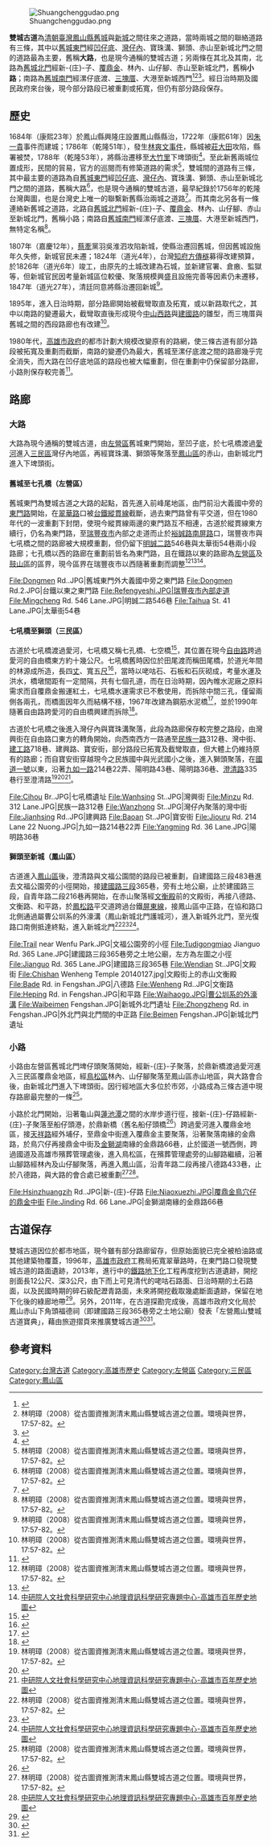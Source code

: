 [[File:Shuangchenggudao.png|thumb]]

'''雙城古道'''為[[清朝|清朝]][[臺灣|臺灣]][[鳳山縣_(臺灣)|鳳山縣]][[鳳山縣舊城|舊城]]與[[鳳山縣新城|新城]]之間往來之道路，當時兩城之間的聯絡道路有三條，其中以[[鳳山縣舊城東門|舊城東門]]經[[凹仔底|凹仔底]]、[[灣仔內|灣仔內]]、寶珠溝、獅頭、赤山至新城北門之間的道路最為主要，舊稱'''大路'''，也是現今通稱的雙城古道；另兩條在其北及其南，北路為[[鳳山縣舊城北門|舊城北門]]經新-{庄}-子、[[覆鼎金|覆鼎金]]、林內、山仔腳、赤山至新城北門，舊稱'''小路'''；南路為[[鳳山縣舊城南門|舊城南門]]經漯仔底渡、[[三塊厝_(高雄市)|三塊厝]]、大港至新城西門<ref> {{cite book|author=簡錦松 |coauthors= |title=高雄市地名與路街沿革史 |year=2007 |publisher=高雄市文獻委員會 |location=高雄市 |isbn=9789860123678 }}</ref><ref name= mul>林明璋（2008）從古圖資推測清末鳳山縣雙城古道之位置。環境與世界，17:57-82。</ref><ref name= mul2> {{cite book|author=廖德宗 |coauthors= |title=變遷的新-{庄}-子—土地開發另一章 |year=2012 |publisher=高雄市政府地政局 |location=高雄市 |isbn=9789860343328 }}</ref>。經日治時期及國民政府來台後，現今部分路段已被重劃或拓寬，但仍有部分路段保存。

== 歷史 ==
1684年（康熙23年）於鳳山縣興隆庄設置鳳山縣縣治，1722年（康熙61年）因[[朱一貴|朱一貴]]事件而建城；1786年（乾隆51年），發生[[林爽文事件|林爽文事件]]，縣城被[[莊大田|莊大田]]攻陷，縣署被焚，1788年（乾隆53年），將縣治遷移至[[大竹里|大竹里]]下埤頭街<ref name= mul2> {{cite book|author=廖德宗 |coauthors= |title=變遷的新-{庄}-子—土地開發另一章 |year=2012 |publisher=高雄市政府地政局 |location=高雄市 |isbn=9789860343328 }}</ref>。至此新舊兩城位置成形，民間的貿易，官方的巡閱而有修築道路的需求<ref name= mul>林明璋（2008）從古圖資推測清末鳳山縣雙城古道之位置。環境與世界，17:57-82。</ref>，雙城間的道路有三條，其中最主要的道路為自[[鳳山縣舊城東門|舊城東門]]經[[凹仔底|凹仔底]]、[[灣仔內|灣仔內]]、寶珠溝、獅頭、赤山至新城北門之間的道路，舊稱大路<ref name= mul>林明璋（2008）從古圖資推測清末鳳山縣雙城古道之位置。環境與世界，17:57-82。</ref>，也是現今通稱的雙城古道，最早紀錄於1756年的乾隆台灣輿圖，也是台灣史上唯一的聯繫新舊縣治兩城之道路<ref name= mul2> {{cite book|author=廖德宗 |coauthors= |title=變遷的新-{庄}-子—土地開發另一章 |year=2012 |publisher=高雄市政府地政局 |location=高雄市 |isbn=9789860343328 }}</ref>。而其南北另各有一條連絡新舊城之道路，北路自[[鳳山縣舊城北門|舊城北門]]經新-{庄}-子、[[覆鼎金|覆鼎金]]、林內、山仔腳、赤山至新城北門，舊稱小路；南路自[[鳳山縣舊城南門|舊城南門]]經漯仔底渡、[[三塊厝_(高雄市)|三塊厝]]、大港至新城西門，無特定名稱<ref name= mul>林明璋（2008）從古圖資推測清末鳳山縣雙城古道之位置。環境與世界，17:57-82。</ref>。

1807年（嘉慶12年），[[蔡牽|蔡牽]]黨羽吳淮泗攻陷新城，使縣治遷回舊城，但因舊城設施年久失修，新城官民未遷；1824年（道光4年），台灣[[知府|知府]][[方傳穟|方傳穟]]募得改建預算，於1826年（道光6年）竣工，由原先的土城改建為石城，並新建官署、倉廒、監獄等，但新城官民因考量新城區位較優、聚落規模興盛且設施完善等因素仍未遷移，1847年（道光27年），清廷同意將縣治遷回新城<ref name= mul>林明璋（2008）從古圖資推測清末鳳山縣雙城古道之位置。環境與世界，17:57-82。</ref>。

1895年，進入日治時期，部分路廊開始被截彎取直及拓寬，或以新路取代之，其中以南路的變遷最大，截彎取直後形成現今[[中山路_(鳳山區)|中山西路]]與[[建國路_(高雄市)|建國路]]的雛型，而三塊厝與舊城之間的西段路廊也有改建<ref name= mul>林明璋（2008）從古圖資推測清末鳳山縣雙城古道之位置。環境與世界，17:57-82。</ref>。

1980年代，[[高雄市政府|高雄市政府]]的都市計劃大規模改變原有的路網，使三條古道有部分路段被拓寬及重劃而截斷，南路的變遷仍為最大，舊城至漯仔底渡之間的路廊幾乎完全消失，而大路在凹仔底地區的路段也被大幅重劃，但在重劃中仍保留部分路廊，小路則保存較完善<ref name=mul3>{{Cite web |url=http://gissrv4.sinica.edu.tw/gis/kaohsiung.aspx |title=中研院人文社會科學研究中心地理資訊科學研究專題中心-高雄市百年歷史地圖 |access-date=2014-02-10 |archive-date=2021-01-18 |archive-url=https://web.archive.org/web/20210118191535/http://gissrv4.sinica.edu.tw/gis/kaohsiung.aspx |dead-url=no }}</ref>。

== 路廊 ==
=== 大路 ===
大路為現今通稱的雙城古道，由[[左營區|左營區]]舊城東門開始，至凹子底，於七吼橋渡過[[愛河|愛河]]進入[[三民區|三民區]]灣仔內地區，再經寶珠溝、獅頭等聚落至[[鳳山區|鳳山區]]的赤山，由新城北門進入下埤頭街。

==== 舊城至七孔橋（左營區） ====
舊城東門為雙城古道之大路的起點，首先進入前峰尾地區，由門前沿大義國中旁的[[東門路_(高雄市)|東門路]]開始，在[[翠華路|翠華路]]口被[[台鐵|台鐵]][[縱貫線_(鐵路)|縱貫線]]截斷，過去東門路曾有平交道，但在1980年代的一波重劃下封閉，使現今縱貫線兩邊的東門路互不相連，古道於縱貫線東方續行，仍名為東門路，至[[瑞豐夜市|瑞豐夜市]]內部之走道而止於[[裕誠路|裕誠路]][[南屏路|南屏路]]口，瑞豐夜市與七吼橋之間的路廊被大規模重劃，但仍留下[[明誠路|明誠二路]]546巷與太華街54巷兩小段路廊；七孔橋以西的路廊在重劃前皆名為東門路，且在鐵路以東的路廊為[[左營區|左營區]]及[[鼓山區|鼓山區]]的區界，現今區界在瑞豐夜市以西隨著重劃而調整<ref name= mul>林明璋（2008）從古圖資推測清末鳳山縣雙城古道之位置。環境與世界，17:57-82。</ref><ref name= mul2> {{cite book|author=廖德宗 |coauthors= |title=變遷的新-{庄}-子—土地開發另一章 |year=2012 |publisher=高雄市政府地政局 |location=高雄市 |isbn=9789860343328 }}</ref><ref name=mul3>[http://gissrv4.sinica.edu.tw/gis/kaohsiung.aspx 中研院人文社會科學研究中心地理資訊科學研究專題中心-高雄市百年歷史地圖]</ref>。

<gallery>
File:Dongmen Rd..JPG|舊城東門外大義國中旁之東門路
File:Dongmen Rd.2.JPG|台鐵以東之東門路
File:Refengyeshi.JPG|瑞豐夜市內部走道
File:Mingcheng Rd. 546 Lane.JPG|明誠二路546巷
File:Taihua St. 41 Lane.JPG|太華街54巷
</gallery>

==== 七吼橋至獅頭（三民區） ====
古道於七吼橋渡過愛河，七吼橋又稱七孔橋、七空橋<ref> {{cite book|author=曾玉昆 |coauthors= |title=高雄市地名探源 |year=1997 |publisher=高雄市文獻委員會 |location=高雄市 |isbn=9570099127 }}</ref>，其位置在現今[[自由路_(高雄市)|自由路]]跨過愛河的自由橋東方約十幾公尺。七吼橋舊時因位於田尾渡而稱田尾橋，於道光年間的林源成所造，長四[[丈|丈]]、寬五[[尺|尺]]<ref name= mul4> {{cite book|author=盧德嘉 |coauthors= |title=鳳山縣采訪冊（上） |year=2007 |publisher=行政院文化建設委員會 |location=台北市 |isbn=9789860117035 }}</ref>，當時以咾咕石、石板和石灰砌成，考量水運及洪水，橋墩間距有一定間隔，共有七個孔道，而在日治時期，因內帷水泥廠之原料需求而自覆鼎金搬運紅土，七吼橋水運需求已不敷使用，而拆除中間三孔，僅留兩側各兩孔，而橋面因年久而結構不穩，1967年改建為鋼筋水泥橋<ref> {{cite book|author=高雄市文獻委員會 |coauthors= |title=高雄市舊地名探索 |year=1983 |publisher=高雄市政府民政局 |location=高雄市 |isbn= }}</ref>，並於1990年隨著自由路跨愛河的自由橋興建而拆除<ref name= mul2> {{cite book|author=廖德宗 |coauthors= |title=變遷的新-{庄}-子—土地開發另一章 |year=2012 |publisher=高雄市政府地政局 |location=高雄市 |isbn=9789860343328 }}</ref>。

古道於七吼橋之後進入灣仔內與寶珠溝聚落，此段為路廊保存較完整之路段，由灣興街在自由路口東方的轉角開始，向西南西方一路通至[[民族路_(高雄市)|民族一路]]312巷、灣中街、[[建工路_(高雄市)|建工路]]718巷、建興路、寶安街，部分路段已拓寬及截彎取直，但大體上仍維持原有的路廊；而自寶安街穿越現今之民族國中與光武國小之後，進入獅頭聚落，在[[中山高速公路|國道一號]]以東，沿著[[九如路_(高雄市)|九如一路]]214巷22弄、陽明路43巷、陽明路36巷、[[澄清路|澄清路]]335巷行至澄清路<ref name= mul>林明璋（2008）從古圖資推測清末鳳山縣雙城古道之位置。環境與世界，17:57-82。</ref><ref name= mul2> {{cite book|author=廖德宗 |coauthors= |title=變遷的新-{庄}-子—土地開發另一章 |year=2012 |publisher=高雄市政府地政局 |location=高雄市 |isbn=9789860343328 }}</ref><ref name=mul3>[http://gissrv4.sinica.edu.tw/gis/kaohsiung.aspx 中研院人文社會科學研究中心地理資訊科學研究專題中心-高雄市百年歷史地圖]</ref>。

<gallery>
File:Cihou Br..JPG|七吼橋遺址
File:Wanhsing St..JPG|灣興街
File:Minzu Rd. 312 Lane.JPG|民族一路312巷
File:Wanzhong St..JPG|灣仔內聚落的灣中街
File:Jianhsing Rd..JPG|建興路
File:Baoan St..JPG|寶安街
File:Jiouru Rd. 214 Lane 22 Nuong.JPG|九如一路214巷22弄
File:Yangming Rd. 36 Lane.JPG|陽明路36巷
</gallery>

==== 獅頭至新城（鳳山區） ====
古道進入[[鳳山區|鳳山區]]後，澄清路與文福公園間的路段已被重劃，自建國路三段483巷進去文福公園旁的小徑開始，接[[建國路_(鳳山區)|建國路三段]]365巷，旁有土地公廟，止於建國路三段，自青年路二段216巷再開始，在赤山聚落經[[赤山文衡殿|文衡殿]]前的文殿街，再接八德路、文衡路、和平路，於[[鳳松路|鳳松路]]平交道跨過台鐵[[屏東線|屏東線]]，接鳳山區中正路，在協和路口北側通過屬曹公圳系的外濠溝（鳳山新城北門護城河），進入新城外北門，至光復路口南側抵達終點，進入新城北門<ref name= mul>林明璋（2008）從古圖資推測清末鳳山縣雙城古道之位置。環境與世界，17:57-82。</ref><ref name= mul2> {{cite book|author=廖德宗 |coauthors= |title=變遷的新-{庄}-子—土地開發另一章 |year=2012 |publisher=高雄市政府地政局 |location=高雄市 |isbn=9789860343328 }}</ref><ref name=mul3>[http://gissrv4.sinica.edu.tw/gis/kaohsiung.aspx 中研院人文社會科學研究中心地理資訊科學研究專題中心-高雄市百年歷史地圖]</ref>。

<gallery>
File:Trail near Wenfu Park.JPG|文福公園旁的小徑
File:Tudigongmiao Jianguo Rd. 365 Lane.JPG|建國路三段365巷旁之土地公廟，左方為左圖之小徑
File:Jianguo Rd. 365 Lane.JPG|建國路三段365巷
File:Wendian St..JPG|文殿街
File:Chishan Wenheng Temple 20140127.jpg|文殿街上的赤山文衡殿
File:Bade Rd. in Fengshan.JPG|八德路
File:Wenheng Rd..JPG|文衡路
File:Heping Rd. in Fengshan.JPG|和平路
File:Waihaogo.JPG|曹公圳系的外濠溝
File:Waibeimen Fengshan.JPG|新城外北門遺址
File:Zhongzheng Rd. in Fengshan.JPG|外北門與北門間的中正路
File:Beimen Fengshan.JPG|新城北門遺址
</gallery>

=== 小路 ===
小路由左營區舊城北門埤仔頭聚落開始，經新-{庄}-子聚落，於鼎新橋渡過愛河進入三民區覆鼎金地區，經[[鳥松區|鳥松區]]林內、山仔腳聚落至鳳山區赤山地區，與大路會合後，由新城北門進入下埤頭街。因行經地區大多位於市郊，小路成為三條古道中現存路廊最完整的一條<ref name= mul>林明璋（2008）從古圖資推測清末鳳山縣雙城古道之位置。環境與世界，17:57-82。</ref>。

小路於北門開始，沿著龜山與[[蓮池潭|蓮池潭]]之間的水岸步道行徑，接新-{庄}-仔路經新-{庄}-子聚落至船仔頭港，於鼎新橋（舊名船仔頭橋<ref name= mul4> {{cite book|author=盧德嘉 |coauthors= |title=鳳山縣采訪冊（上） |year=2007 |publisher=行政院文化建設委員會 |location=台北市 |isbn=9789860117035 }}</ref>）跨過愛河進入覆鼎金地區，接[[天祥路_(高雄市)|天祥路]]經外埔仔，至鼎金中街進入覆鼎金主要聚落，沿著聚落南緣的金鼎路，於鳥穴仔再接鼎金中街及[[金獅湖|金獅湖]]南緣的金鼎路66巷，止於國道一號西側，跨過國道及高雄市殯葬管理處後，進入鳥松區，在殯葬管理處旁的山腳路繼續，沿著山腳路經林內及山仔腳聚落，再進入鳳山區，沿青年路二段再接八德路433巷，止於八德路，與大路的會合處已被重劃<ref name= mul>林明璋（2008）從古圖資推測清末鳳山縣雙城古道之位置。環境與世界，17:57-82。</ref><ref name=mul3>[http://gissrv4.sinica.edu.tw/gis/kaohsiung.aspx 中研院人文社會科學研究中心地理資訊科學研究專題中心-高雄市百年歷史地圖]</ref>。

<gallery>
File:Hsinzhuangzih Rd..JPG|新-{庄}-仔路
File:Niaoxuezhi.JPG|覆鼎金鳥穴仔的鼎金中街
File:Jinding Rd. 66 Lane.JPG|金獅湖南緣的金鼎路66巷
</gallery>

== 古道保存 ==
雙城古道因位於都市地區，現今雖有部分路廊留存，但原始面貌已完全被柏油路或其他建築物覆蓋，1996年，[[高雄市政府|高雄市政府]]工務局拓寬翠華路時，在東門路口發現雙城古道的路面遺跡，2013年，進行中的[[高雄市區鐵路地下化計畫|鐵路地下化]]工程再度挖到古道遺跡，開挖剖面長12公尺、深3公尺，由下而上可見清代的咾咕石路面、日治時期的土石路面，以及民國時期的碎石級配瀝青路面，未來將開挖截取幾處斷面遺跡，保留在地下化後的綠廊地帶<ref>{{cite web | language =  | publisher = 自由電子報 | title = 高雄鐵路地下化 疑挖到雙城古道遺址 | url = http://www.libertytimes.com.tw/2013/new/may/26/today-south5.htm | author =  | date = 2013年5月26日 | accessdate = 2014年2月12日 | archive-date = 2013年6月19日 | archive-url = https://web.archive.org/web/20130619163411/http://www.libertytimes.com.tw/2013/new/may/26/today-south5.htm | dead-url = no }}</ref>。另外，2011年，在古道探勘完成後，高雄市政府文化局於鳳山赤山下角頭福德祠（即建國路三段365巷旁之土地公廟）發表「左營鳳山雙城古道寶典」，藉由旅遊摺頁來推廣雙城古道<ref>{{cite web | language =  | publisher = 聯合新聞網 | title = 高雄／左鳳雙城古道 學者踏勘再現 | url = http://travel.udn.com/mag/travel/storypage.jsp?f_ART_ID=44410 | author = 徐如宜 | date = 2011年10月4日 | accessdate = 2014年2月12日 | archive-url = https://web.archive.org/web/20140222011629/http://travel.udn.com/mag/travel/storypage.jsp?f_ART_ID=44410 | archive-date = 2014年2月22日 | dead-url = yes }}</ref><ref>{{cite web | language =  | publisher = 高雄市政府文化局 | title = 古道連雙城‧再現大高雄 雙城古道寶典重展文史遺跡 | url = http://www.khcc.gov.tw/home02.aspx?ID=$5101&IDK=2&EXEC=D&DATA=26284 | author =  | date = 2011年10月3日 | accessdate = 2014年2月12日 | archive-date = 2016年3月4日 | archive-url = https://web.archive.org/web/20160304123009/http://www.khcc.gov.tw/home02.aspx?ID=$5101&IDK=2&EXEC=D&DATA=26284 | dead-url = no }}</ref>。

== 參考資料 ==
{{reflist}}

{{鳳山縣城}}

[[Category:台灣古道|Category:台灣古道]]
[[Category:高雄市歷史|Category:高雄市歷史]]
[[Category:左營區|Category:左營區]]
[[Category:三民區|Category:三民區]]
[[Category:鳳山區|Category:鳳山區]]
